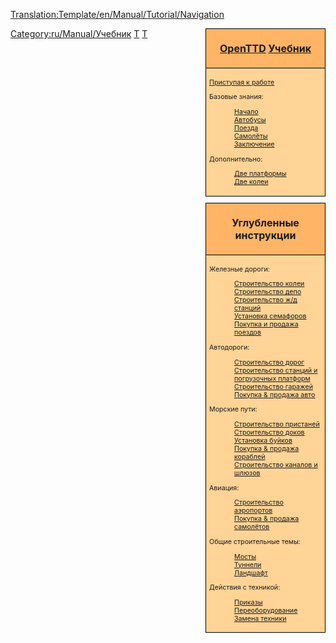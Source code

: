 <noinclude>[[Translation:Template/en/Manual/Tutorial/Navigation]]</noinclude><noinclude></noinclude>
<!--
NOTE:
Aqueducts should go under 'bridges' (with a link from building locks and canals), as aqueducts are in fact bridges but then for ships.

Possible future tutorials not already in list:
- Multistations
--><div style="float:right; padding-left:12px; background:none;">
<div style="width:180px; border:1px solid #000000; background:#ffb466; padding:5px; -moz-border-radius-topleft:5px; -moz-border-radius-topright:5px; font-size: 12pt;">
<center><strong><font size="3">[[ru/Manual/Main Page|OpenTTD]] [[ru/Manual/Tutorial/Main Page|Учебник]]</font></strong></center>
</div>
<div style="width:180px;  border:1px solid black; border-top-width: 0px; background:#ffd496; padding:5px; font-size: 8pt;">
[[en/Manual/Tutorial/Main Page|Приступая к работе]]

Базовые знания:
:[[ru/Manual/Tutorial/Main Page|Начало]]
:[[ru/Manual/Tutorial/Автобусы|Автобусы]]
:[[ru/Manual/Tutorial/Поезда|Поезда]]
:[[ru/Manual/Tutorial/Самолёты|Самолёты]]
:[[ru/Manual/Tutorial/Заключение|Заключение]]
Дополнительно:
:[[ru/Manual/Tutorial/Две платформы|Две платформы]]
:[[ru/Manual/Tutorial/Две колеи|Две колеи]]

</div>

<div style="width:180px; border:1px solid #000000; background:#ffb466; padding:5px; font-size: 12pt; margin-top: 10px;">
<center><strong><font size="3">Углубленные инструкции</font></strong></center>
</div>
<div style="width:180px;  border:1px solid black; border-top-width: 0px; background:#ffd496; padding:5px; -moz-border-radius-bottomleft:5px; -moz-border-radius-bottomright:8px; font-size: 8pt;">
<span style="font-weight:bold;">

Железные дороги:
:[[ru/Manual/Строительство колеи|Строительство колеи]]
:[[ru/Manual/Строительство депо|Строительство депо]]
:[[ru/Manual/Строительство ж/д станций|Строительство ж/д станций]]
:[[ru/Manual/Установка сигналов|Установка семафоров]]
:[[ru/Manual/Покупка и продажа поездов|Покупка и продажа поездов]]

Автодороги:
:[[en/Manual/Building roads|Строительство дорог]]
:[[en/Manual/Building stations and loading bays|Строительство станций и погрузочных платформ]]
:[[en/Manual/Building road depots|Строительство гаражей]]
:[[en/Manual/Buying road vehicles|Покупка &amp; продажа авто]]

Морские пути:
:[[en/Manual/Building docks|Строительство пристаней]]
:[[en/Manual/Building ship depots|Строительство доков]]
:[[en/Manual/Building buoys|Установка буйков]]
:[[en/Manual/Buying ships|Покупка &amp; продажа кораблей]]
:[[en/Manual/Building canals|Строительство каналов и шлюзов]]

Авиация:
:[[en/Manual/Building airports|Строительство аэропортов]]
:[[en/Manual/Buying aircraft|Покупка &amp; продажа самолётов]]

Общие строительные темы:
:[[en/Manual/Building bridges|Мосты]]
:[[en/Manual/Tunnels|Туннели]]
:[[ru/Manual/Ландшафтный дизайн|Ландшафт]]

Действия с техникой:
:[[en/Manual/Orders|Приказы]]
:[[en/Manual/Refit|Переоборудование]]
:[[en/Manual/Replace vehicles|Замена техники]]

</span>
</div>
</div><includeonly>[[Category:ru/Manual/Учебник]]</includeonly><noinclude>

[[Category:en/Templates|T]][[Category:en/Navigation|T]]
</noinclude>